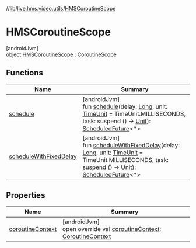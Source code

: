 //[lib](../../../index)/[live.hms.video.utils](../index)/[HMSCoroutineScope](index)

# HMSCoroutineScope

[androidJvm]\
object [HMSCoroutineScope](index) : CoroutineScope

## Functions

| Name                                                | Summary                                                                                                                                                                                                                                                                                                                                                                                                                                                                                                        |
| --------------------------------------------------- | -------------------------------------------------------------------------------------------------------------------------------------------------------------------------------------------------------------------------------------------------------------------------------------------------------------------------------------------------------------------------------------------------------------------------------------------------------------------------------------------------------------- |
| [schedule](schedule)                                | [androidJvm]<br />fun [schedule](schedule)(delay: [Long](https://kotlinlang.org/api/latest/jvm/stdlib/kotlin/-long/index.html), unit: [TimeUnit](https://developer.android.com/reference/kotlin/java/util/concurrent/TimeUnit.html) = TimeUnit.MILLISECONDS, task: suspend () -> [Unit](https://kotlinlang.org/api/latest/jvm/stdlib/kotlin/-unit/index.html)): [ScheduledFuture](https://developer.android.com/reference/kotlin/java/util/concurrent/ScheduledFuture.html)<\*>                                |
| [scheduleWithFixedDelay](schedule-with-fixed-delay) | [androidJvm]<br />fun [scheduleWithFixedDelay](schedule-with-fixed-delay)(delay: [Long](https://kotlinlang.org/api/latest/jvm/stdlib/kotlin/-long/index.html), unit: [TimeUnit](https://developer.android.com/reference/kotlin/java/util/concurrent/TimeUnit.html) = TimeUnit.MILLISECONDS, task: suspend () -> [Unit](https://kotlinlang.org/api/latest/jvm/stdlib/kotlin/-unit/index.html)): [ScheduledFuture](https://developer.android.com/reference/kotlin/java/util/concurrent/ScheduledFuture.html)<\*> |

## Properties

| Name                                  | Summary                                                                                                                                                                                     |
| ------------------------------------- | ------------------------------------------------------------------------------------------------------------------------------------------------------------------------------------------- |
| [coroutineContext](coroutine-context) | [androidJvm]<br />open override val [coroutineContext](coroutine-context): [CoroutineContext](https://kotlinlang.org/api/latest/jvm/stdlib/kotlin.coroutines/-coroutine-context/index.html) |
